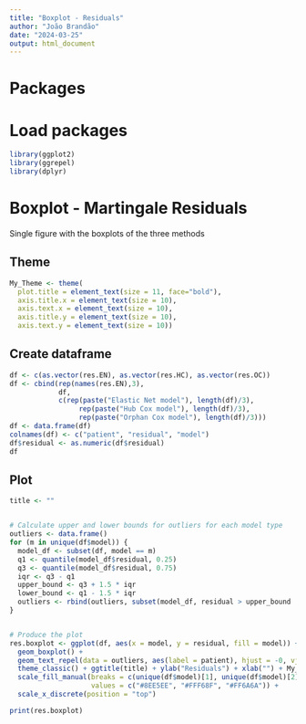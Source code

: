 ```yaml
---
title: "Boxplot - Residuals"
author: "João Brandão"
date: "2024-03-25"
output: html_document
---
```



# Packages

# Load packages

```r

library(ggplot2)
library(ggrepel)
library(dplyr)

```


# Boxplot - Martingale Residuals

Single figure with the boxplots of the three methods

## Theme

```r

My_Theme <- theme(
  plot.title = element_text(size = 11, face="bold"),
  axis.title.x = element_text(size = 10),
  axis.text.x = element_text(size = 10),
  axis.title.y = element_text(size = 10),
  axis.text.y = element_text(size = 10))

```

## Create dataframe

```r

df <- c(as.vector(res.EN), as.vector(res.HC), as.vector(res.OC))
df <- cbind(rep(names(res.EN),3),
            df,
            c(rep(paste("Elastic Net model"), length(df)/3), 
                 rep(paste("Hub Cox model"), length(df)/3),
                 rep(paste("Orphan Cox model"), length(df)/3)))
df <- data.frame(df)
colnames(df) <- c("patient", "residual", "model") 
df$residual <- as.numeric(df$residual)
df

```


## Plot

```r

title <- ""


# Calculate upper and lower bounds for outliers for each model type
outliers <- data.frame()
for (m in unique(df$model)) {
  model_df <- subset(df, model == m)
  q1 <- quantile(model_df$residual, 0.25)
  q3 <- quantile(model_df$residual, 0.75)
  iqr <- q3 - q1
  upper_bound <- q3 + 1.5 * iqr
  lower_bound <- q1 - 1.5 * iqr
  outliers <- rbind(outliers, subset(model_df, residual > upper_bound | residual < lower_bound))
}


# Produce the plot
res.boxplot <- ggplot(df, aes(x = model, y = residual, fill = model)) +
  geom_boxplot() +
  geom_text_repel(data = outliers, aes(label = patient), hjust = -0, vjust = 0.2, size = 2.5) +
  theme_classic() + ggtitle(title) + ylab("Residuals") + xlab("") + My_Theme + theme(aspect.ratio = 0.5 , legend.position = "none") + 
  scale_fill_manual(breaks = c(unique(df$model)[1], unique(df$model)[2], unique(df$model)[3]),
                    values = c("#8EE5EE", "#FFF68F", "#FF6A6A")) +
  scale_x_discrete(position = "top")

print(res.boxplot)

```
